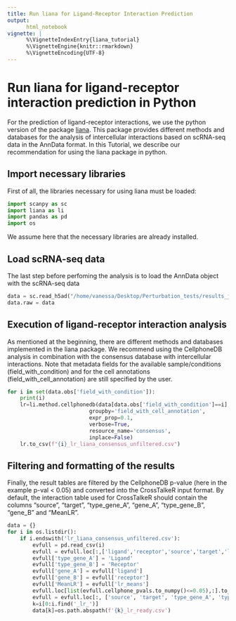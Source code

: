```yaml
---
title: Run liana for Ligand-Receptor Interaction Prediction
output:
      html_notebook
vignette: |
      %\VignetteIndexEntry{liana_tutorial}
      %\VignetteEngine{knitr::rmarkdown}
      %\VignetteEncoding{UTF-8}
---
```


# Run liana for ligand-receptor interaction prediction in Python

For the prediction of ligand-receptor interactions, we use the python version of the package [liana](https://liana-py.readthedocs.io/en/latest/). This package provides different methods and databases for the analysis of intercellular interactions based on scRNA-seq data in the AnnData format. In this Tutorial, we describe our recommendation for using the liana package in python.

## Import necessary libraries

First of all, the libraries necessary for using liana must be loaded:
```python
import scanpy as sc
import liana as li
import pandas as pd
import os
```
We assume here that the necessary libraries are already installed.

## Load scRNA-seq data

The last step before perfoming the analysis is to load the AnnData object with the scRNA-seq data
```python

data = sc.read_h5ad("/home/vanessa/Desktop/Perturbation_tests/results_jak2_tpo/jak2_tpo.h5ad")
data.raw = data
```

## Execution of ligand-receptor interaction analysis

As mentioned at the beginning, there are different methods and databases implemented in the liana package. We recommend using the CellphoneDB analysis in combination with the consensus database with intercellular interactions. Note that metadata fields for the available sample/conditions (field_with_condition) and for the cell annotations (field_with_cell_annotation) are still specified by the user.

```python
for i in set(data.obs['field_with_condition']):
    print(i)
    lr=li.method.cellphonedb(data[data.obs['field_with_condition']==i],
                          groupby='field_with_cell_annotation',
                          expr_prop=0.1,
                          verbose=True,
                          resource_name='consensus',
                          inplace=False)
    lr.to_csv(f"{i}_lr_liana_consensus_unfiltered.csv")
```

## Filtering and formatting of the results

Finally, the result tables are filtered by the CellphoneDB p-value (here in the example p-val < 0.05) and converted into the CrossTalkeR input format. By default, the interaction table used for CrossTalkeR should contain the columns "source", "target", "type_gene_A", "gene_A", "type_gene_B", "gene_B" and "MeanLR".
```python
data = {}
for i in os.listdir():
    if i.endswith('lr_liana_consensus_unfiltered.csv'):
        evfull = pd.read_csv(i)
        evfull = evfull.loc[:,['ligand','receptor','source','target','lr_means','cellphone_pvals']]
        evfull['type_gene_A'] = 'Ligand'
        evfull['type_gene_B'] = 'Receptor'
        evfull['gene_A'] = evfull['ligand']
        evfull['gene_B'] = evfull['receptor']
        evfull['MeanLR'] = evfull['lr_means']
        evfull.loc[list(evfull.cellphone_pvals.to_numpy()<=0.05),:].to_csv(f'{k}_lr_ready.csv')
        evfull = evfull.loc[:, ['source', 'target', 'type_gene_A', 'type_gene_B', 'gene_A', 'gene_B', 'MeanLR']]
        k=i[0:i.find('_lr_')]
        data[k]=os.path.abspath(f'{k}_lr_ready.csv')
```
